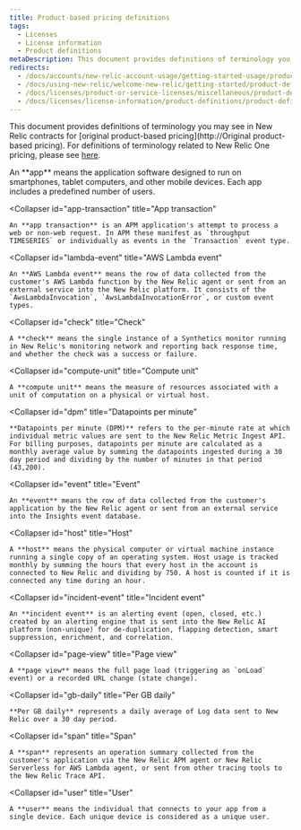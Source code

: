 ```yaml
---
title: Product-based pricing definitions
tags:
  - Licenses
  - License information
  - Product definitions
metaDescription: This document provides definitions of terminology you may see in New Relic contracts.
redirects:
  - /docs/accounts/new-relic-account-usage/getting-started-usage/product-definitions
  - /docs/using-new-relic/welcome-new-relic/getting-started/product-definitions
  - /docs/licenses/product-or-service-licenses/miscellaneous/product-definitions
  - /docs/licenses/license-information/product-definitions/product-definitions
---
```


This document provides definitions of terminology you may see in New Relic contracts for [original product-based pricing]\(http&#x3A;//Original product-based pricing). For definitions of terminology related to New Relic One pricing, please see [here](/docs/licenses/license-information/product-definitions/new-relic-one-pricing-definitions).

<CollapserGroup>
  <Collapser
    id="app"
    title="App"
  >
    An **app** means the application software designed to run on smartphones, tablet computers, and other mobile devices. Each app includes a predefined number of users.
  </Collapser>

  <Collapser
    id="app-transaction"
    title="App transaction"
  >
    An **app transaction** is an APM application's attempt to process a web or non-web request. In APM these manifest as `throughput TIMESERIES` or individually as events in the `Transaction` event type.
  </Collapser>

  <Collapser
    id="lambda-event"
    title="AWS Lambda event"
  >
    An **AWS Lambda event** means the row of data collected from the customer's AWS Lambda function by the New Relic agent or sent from an external service into the New Relic platform. It consists of the `AwsLambdaInvocation`, `AwsLambdaInvocationError`, or custom event types.
  </Collapser>

  <Collapser
    id="check"
    title="Check"
  >
    A **check** means the single instance of a Synthetics monitor running in New Relic's monitoring network and reporting back response time, and whether the check was a success or failure.
  </Collapser>

  <Collapser
    id="compute-unit"
    title="Compute unit"
  >
    A **compute unit** means the measure of resources associated with a unit of computation on a physical or virtual host.
  </Collapser>

  <Collapser
    id="dpm"
    title="Datapoints per minute"
  >
    **Datapoints per minute (DPM)** refers to the per-minute rate at which individual metric values are sent to the New Relic Metric Ingest API. For billing purposes, datapoints per minute are calculated as a monthly average value by summing the datapoints ingested during a 30 day period and dividing by the number of minutes in that period (43,200).
  </Collapser>

  <Collapser
    id="event"
    title="Event"
  >
    An **event** means the row of data collected from the customer's application by the New Relic agent or sent from an external service into the Insights event database.
  </Collapser>

  <Collapser
    id="host"
    title="Host"
  >
    A **host** means the physical computer or virtual machine instance running a single copy of an operating system. Host usage is tracked monthly by summing the hours that every host in the account is connected to New Relic and dividing by 750. A host is counted if it is connected any time during an hour.
  </Collapser>

  <Collapser
    id="incident-event"
    title="Incident event"
  >
    An **incident event** is an alerting event (open, closed, etc.) created by an alerting engine that is sent into the New Relic AI platform (non-unique) for de-duplication, flapping detection, smart suppression, enrichment, and correlation.
  </Collapser>

  <Collapser
    id="page-view"
    title="Page view"
  >
    A **page view** means the full page load (triggering an `onLoad` event) or a recorded URL change (state change).
  </Collapser>

  <Collapser
    id="gb-daily"
    title="Per GB daily"
  >
    **Per GB daily** represents a daily average of Log data sent to New Relic over a 30 day period.
  </Collapser>

  <Collapser
    id="span"
    title="Span"
  >
    A **span** represents an operation summary collected from the customer's application via the New Relic APM agent or New Relic Serverless for AWS Lambda agent, or sent from other tracing tools to the New Relic Trace API.
  </Collapser>

  <Collapser
    id="user"
    title="User"
  >
    A **user** means the individual that connects to your app from a single device. Each unique device is considered as a unique user.
  </Collapser>
</CollapserGroup>
